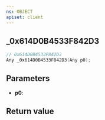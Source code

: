 ```yaml
---
ns: OBJECT
apiset: client
---
```

## _0x614D0B4533F842D3

```c
// 0x614D0B4533F842D3
Any _0x614D0B4533F842D3(Any p0);
```


## Parameters
* **p0**:

## Return value